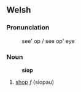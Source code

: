 == Welsh ==

=== Pronunciation ===
:see' op / see op' eye

=== Noun ===
:'''siop'''
# [[shop]] ''f''  (siopau)